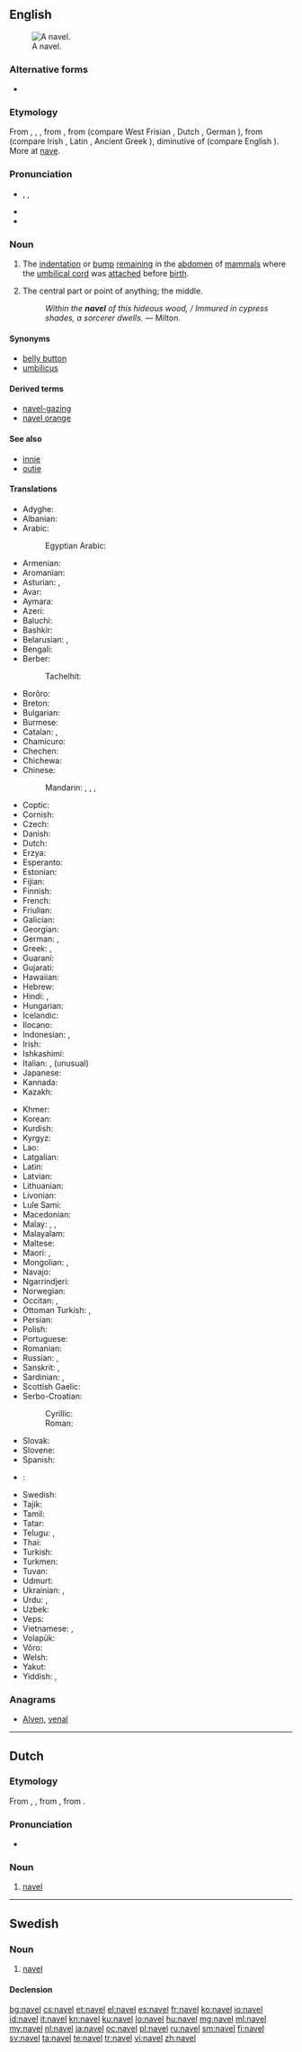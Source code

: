 ==English==
{{wikipedia}}
[[Image:Ombelico Femminile.jpg|thumb|A navel.]]

===Alternative forms===
* {{l|en|navil}} {{qualifier|obsolete}}

===Etymology===
From {{etyl|enm|en}}, {{term|navel|lang=enm}}, {{term|navele|lang=enm}}, from {{etyl|ang|en}} {{term|nafela|lang=ang}}, from {{etyl|gem-pro|en}} {{term/t|gem-pro|*nabalô}} (compare West Frisian {{term|nâle|lang=fy}}, Dutch {{term|navel|lang=nl}}, German {{term|Nabel|lang=de}}), from {{etyl|ine-pro|en}} {{term/t|ine-pro|*h₃nobʰilos}} (compare Irish {{term|imleac|lang=ga}}, Latin {{term|umbilicus|lang=la}}, Ancient Greek {{term|ὀμφαλός||tr=omphalós|lang=grc}}), diminutive of {{term/t|ine-pro|*h₃nobʰ-}} (compare English {{term|nave|lang=en}}). More at [[nave]].

===Pronunciation===
* {{enPR|nā'vəl}}, {{IPA|/ˈneɪvəl/}}, {{X-SAMPA|/"neIv@l/}}
* {{rhymes|eɪvəl}}
* {{homophones|lang=en|naval}}

===Noun===
{{en-noun}}

# {{context|anatomy|lang=en}} The [[indentation]] or [[bump]] [[remain]]ing in the [[abdomen]] of [[mammal]]s where the [[umbilical cord]] was [[attach]]ed before [[birth]].
# The central part or point of anything; the middle.
#: ''Within the '''navel''' of this hideous wood, / Immured in cypress shades, a sorcerer dwells.'' &mdash; Milton.

====Synonyms====
* [[belly button]] {{qualifier|colloquial}}
* [[umbilicus]]

====Derived terms====
* [[navel-gazing]]
* [[navel orange]]

====See also====
* [[innie]]
* [[outie]]

====Translations====
{{trans-top|remnant of umbilical cord}}
* Adyghe: {{t|ady|шдиху}}
* Albanian: {{t|sq|kërthizë|f}}
* Arabic: {{t|ar|سُرّة|f|tr=súrra}}
*: Egyptian Arabic: {{t|arz|سرة|f|tr=sora|sc=Arab}}
* Armenian: {{t|hy|պորտ|tr=port}}
* Aromanian: {{t|rup|buric}}
* Asturian: {{t+|ast|embeligru|m}}, {{t+|ast|ombligu|m}}
* Avar: {{t|av|цӀин|sc=Cyrl}}
* Aymara: {{t|ay|kururu}}
* Azeri: {{t+|az|göbək}}
* Baluchi: {{t|bal|ناپگ|tr=nápag}}
* Bashkir: {{t|ba|кендек|sc=Cyrl}}
* Belarusian: {{t|be|пупо́к|m|sc=Cyrl}}, {{t|be|пуп|m|sc=Cyrl}}
* Bengali: {{t|bn|নাভি|tr=nabhi|sc=Beng}}
* Berber:
*: Tachelhit: {{t|shi|abuḍ|m}}
* Borôro: {{t|bor|künabo}}
* Breton: {{t+|br|begel}}
* Bulgarian: {{t|bg|пъп|m|sc=Cyrl}}
* Burmese: {{t+|my|ချက်|tr=che'}}
* Catalan: {{t|ca|melic|m}}, {{t|ca|llombrígol|m}}
* Chamicuro: {{t|ccc|mocho}}
* Chechen: {{t|ce|цӀонга}}
* Chichewa: {{t|ny|mchombo}}
* Chinese:
*: Mandarin: {{t|cmn|肚臍|sc=Hani}}, {{t+|cmn|肚脐|tr=dùqí|sc=Hani}}, {{t+|cmn|臍|sc=Hani}}, {{t+|cmn|脐|tr=qí|sc=Hani}}
* Coptic: {{t|cop|ϧⲉⲗⲡⲓ|f|tr=xelbi, xelpi}}
* Cornish: {{t|kw|begel|m}}
* Czech: {{t+|cs|pupek|m}}
* Danish: {{t+|da|navle|c}}
* Dutch: {{t+|nl|navel|m}}
* Erzya: {{t|myv|почо}}
* Esperanto: {{t|eo|umbiliko}}
* Estonian: {{t+|et|naba}}
* Fijian: {{t|fj|vico}}
* Finnish: {{t+|fi|napa}}
* French: {{t+|fr|nombril|m}}
* Friulian: {{t|fur|umbričon}}
* Galician: {{t+|gl|embigo|m}}
* Georgian: {{t|ka|ჭიპი|tr=čʻipi|sc=Geor}}
* German: {{t+|de|Bauchnabel|m}}, {{t+|de|Nabel|m}}
* Greek: {{t+|el|ομφαλός|m|tr=omfalós}}, {{qualifier|colloquial}} {{t+|el|αφαλός|m|tr=afalós}}
* Guaraní: {{t|gn|puru'â}}
* Gujarati: {{t+|gu|નાભિ|sc=Gujr|tr=nābhi}}
* Hawaiian: {{t|haw|piko}}
* Hebrew: {{t+|he|טבור|tr=tabúr|sc=Hebr}}
* Hindi: {{t|hi|नाभि|f|tr=nābhi}}, {{t|hi|नाफ़|f|tr=nāf}}
* Hungarian: {{t+|hu|köldök}}
* Icelandic: {{t+|is|nafli|m}}
* Ilocano: {{t|ilo|puseg}}
* Indonesian: {{t+|id|pusat}}, {{t+|id|pusar}}
* Irish: {{t|ga|imleac|f}}
* Ishkashimi: {{t|isk|ناف|tr=nāf}}
* Italian: {{t+|it|ombelico|m}}, (unusual) {{t|it|onfalo|m}}
* Japanese: {{t+|ja|臍|tr=[[へそ]], heso}}
* Kannada: {{t+|kn|ನಾಭಿ|tr=nābhi|sc=Knda}}
* Kazakh: {{t|kk|кіндік|sc=Cyrl}}
{{trans-mid}}
* Khmer: {{t+|km|ផ្ចិត|tr=pcət|sc=Khmr}}
* Korean: {{t+|ko|배꼽|tr=baekkop}}
* Kurdish: {{t+|ku|navik|f}}
* Kyrgyz: {{t|ky|киндик|sc=Cyrl}}
* Lao: {{t+|lo|ສາຍບື|tr=sāi bư̄|sc=Laoo}}
* Latgalian: {{t|ltg|pupona}}
* Latin: {{t|la|umbilicus|m}}
* Latvian: {{t|lv|naba}}
* Lithuanian: {{t|lt|bamba}}
* Livonian: {{t|liv|nabā}}
* Lule Sami: {{t|smj|náhpe}}
* Macedonian: {{t|mk|па́пок|m}}
* Malay: {{t|ms|pusat}}, {{t|ms|pusar}}, {{t|ms|pusar}}
* Malayalam: {{t|ml|പൊക്കിള്‍|sc=Mlym}}
* Maltese: {{t|mt|żokra|f}}
* Maori: {{t|mi|pito}}, {{t|mi|ihonga}}
* Mongolian: {{t|mn|хүйс|tr=hüjs|sc=Cyrl}}, {{t|mn|хүй|sc=Cyrl}}
* Navajo: {{t|nv|atsʼééʼ}}
* Ngarrindjeri: {{t|nay|pulanggi}}
* Norwegian: {{t|no|navle|m}}
* Occitan: {{t+|oc|embonilh}}, {{t+|oc|monilh}}
* Ottoman Turkish: {{t|ota|ناف|tr=nâf|sc=ota-Arab}}, {{t|ota|گوبك|tr=göbek|sc=ota-Arab}}
* Persian: {{t+|fa|ناف|tr=nâf}}
* Polish: {{t+|pl|pępek|m}}
* Portuguese: {{t+|pt|umbigo|m}}
* Romanian: {{t+|ro|buric|n}}
* Russian: {{t+|ru|пупо́к|m|tr=pupók}}, {{t+|ru|пуп|m|sc=Cyrl}}
* Sanskrit: {{t|sa|नाभि|f|tr=nābhi}}, {{t|sa|नाभी|f|tr=nābhī|sc=Deva}}
* Sardinian: {{t|sc|imbílicu}}, {{t|sc|imbírigu}}
* Scottish Gaelic: {{t|gd|imleag|f}}
* Serbo-Croatian:
*: Cyrillic: {{t|sh|пу̏пак|m|sc=Cyrl}}
*: Roman: {{t|sh|pȕpak|m}}
* Slovak: {{t|sk|pupok|m}}
* Slovene: {{t|sl|pópek|m}}
* Spanish: {{t+|es|ombligo|m}}
* {{ttbc|sw}}: {{t+|sw|kitovu|c7|c8}}
* Swedish: {{t|sv|navel|c}}
* Tajik: {{t|tg|ноф|sc=Cyrl}}
* Tamil: {{t+|ta|தொப்புள்|tr=toppul}}
* Tatar: {{t+|tt|кендек|sc=Cyrl}}
* Telugu: {{t+|te|నాభి|tr=nābhi}}, {{t+|te|బొడ్డు|tr=boḍḍu}}
* Thai: {{t+|th|สะดือ|tr=sà-deu|sc=Thai}}
* Turkish: {{t+|tr|göbek}}
* Turkmen: {{t|tk|göbek}}
* Tuvan: {{t|tyv|хиндик|tr=khindik}}
* Udmurt: {{t|udm|гогы}}
* Ukrainian: {{t|uk|пупо́к|m|tr=pupók}}, {{t|uk|пуп|m|sc=Cyrl}}
* Urdu: {{t|ur|نابھی|f|tr=nābhi}}, {{t|ur|ناف|f|tr=nāf}}
* Uzbek: {{t|uz|kindik}}
* Veps: {{t|vep|naba}}
* Vietnamese: {{t+|vi|rốn}}, {{t+|vi|rún}}
* Volapük: {{t|vo|numbril}}
* Võro: {{t|vro|naba}}
* Welsh: {{t|cy|bogail}}
* Yakut: {{t|sah|киин|sc=Cyrl}}
* Yiddish: {{t|yi|פּופּיק|m|tr=pupik|alt=פּופּיק|sc=Hebr}}, {{t|yi|נאָפּל|m|tr=popl|alt=נאָפּל|sc=Hebr}}
{{trans-bottom}}

===Anagrams===
* [[Alven#English|Alven]], [[venal#English|venal]]

----

==Dutch==

===Etymology===
From {{etyl|dum|nl}} {{term|navele|lang=dum}}, {{term|navel|lang=dum}}, from {{etyl|odt|nl}} {{term/t|odt|*navalo}}, from {{etyl|gem-pro|nl}} {{term/t|gem-pro|*nabalô}}.

===Pronunciation===
* {{audio|Nl-navel.ogg|audio}}

===Noun===
{{nl-noun|m|navels|naveltje}}

# [[#English|navel]]

----

==Swedish==
{{wikipedia|lang=sv}}

===Noun===
{{sv-noun|c}}

# [[#English|navel]]

====Declension====
{{sv-noun-irreg-c|navel|naveln|navlar|navlarna}}

[[bg:navel]]
[[cs:navel]]
[[et:navel]]
[[el:navel]]
[[es:navel]]
[[fr:navel]]
[[ko:navel]]
[[io:navel]]
[[id:navel]]
[[it:navel]]
[[kn:navel]]
[[ku:navel]]
[[lo:navel]]
[[hu:navel]]
[[mg:navel]]
[[ml:navel]]
[[my:navel]]
[[nl:navel]]
[[ja:navel]]
[[oc:navel]]
[[pl:navel]]
[[ru:navel]]
[[sm:navel]]
[[fi:navel]]
[[sv:navel]]
[[ta:navel]]
[[te:navel]]
[[tr:navel]]
[[vi:navel]]
[[zh:navel]]